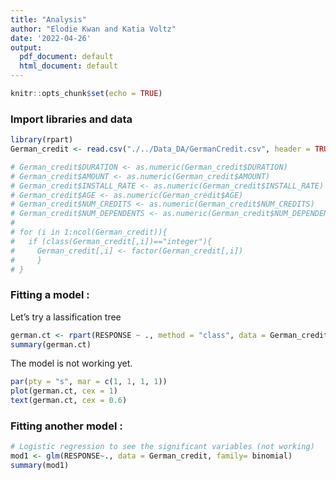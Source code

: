 ```yaml
---
title: "Analysis"
author: "Elodie Kwan and Katia Voltz"
date: '2022-04-26'
output:
  pdf_document: default
  html_document: default
---
```


```r
knitr::opts_chunk$set(echo = TRUE)
```

### Import libraries and data

```r
library(rpart)
German_credit <- read.csv("./../Data_DA/GermanCredit.csv", header = TRUE, sep = ";")

# German_credit$DURATION <- as.numeric(German_credit$DURATION)
# German_credit$AMOUNT <- as.numeric(German_credit$AMOUNT)
# German_credit$INSTALL_RATE <- as.numeric(German_credit$INSTALL_RATE)
# German_credit$AGE <- as.numeric(German_credit$AGE)
# German_credit$NUM_CREDITS <- as.numeric(German_credit$NUM_CREDITS)
# German_credit$NUM_DEPENDENTS <- as.numeric(German_credit$NUM_DEPENDENTS)
# 
# for (i in 1:ncol(German_credit)){
#   if (class(German_credit[,i])=="integer"){
#     German_credit[,i] <- factor(German_credit[,i])
#     }
# }

```



### Fitting a model : 

Let's try a lassification tree 
```r
german.ct <- rpart(RESPONSE ~ ., method = "class", data = German_credit)
summary(german.ct)
```

The model is not working yet.

```r
par(pty = "s", mar = c(1, 1, 1, 1))
plot(german.ct, cex = 1)
text(german.ct, cex = 0.6)
```


### Fitting another model : 
```r
# Logistic regression to see the significant variables (not working)
mod1 <- glm(RESPONSE~., data = German_credit, family= binomial)
summary(mod1)
```




